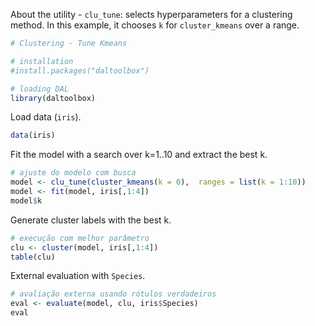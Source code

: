 About the utility
- `clu_tune`: selects hyperparameters for a clustering method. In this example, it chooses `k` for `cluster_kmeans` over a range.

```r
# Clustering - Tune Kmeans

# installation 
#install.packages("daltoolbox")

# loading DAL
library(daltoolbox)  
```

Load data (`iris`).
```r
data(iris)
```

Fit the model with a search over k=1..10 and extract the best k.
```r
# ajuste do modelo com busca
model <- clu_tune(cluster_kmeans(k = 0),  ranges = list(k = 1:10))
model <- fit(model, iris[,1:4])
model$k
```

Generate cluster labels with the best k.
```r
# execução com melhor parâmetro
clu <- cluster(model, iris[,1:4])
table(clu)
```

External evaluation with `Species`.
```r
# avaliação externa usando rótulos verdadeiros
eval <- evaluate(model, clu, iris$Species)
eval
```
